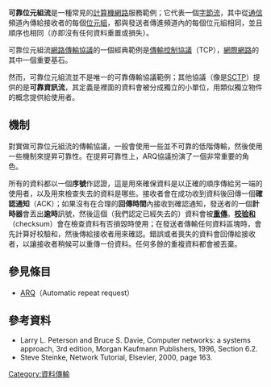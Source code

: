 {{NoteTA
| G1 = IT
}}
'''可靠位元組流'''是一種常見的[[計算機網路|計算機網路]]服務範例；它代表一個[[字節流|字節流]]，其中從[[通信|通信]]頻道內傳給接收者的每個[[位元組|位元組]]，都與發送者傳進頻道內的每個位元組相同，並且順序也相同（亦即沒有任何資料重置或損失）。

可靠位元組流[[網路傳輸協議|網路傳輸協議]]的一個經典範例是[[傳輸控制協議|傳輸控制協議]]（TCP），[[網際網路|網際網路]]的其中一個重要基石。

然而，可靠位元組流並不是唯一的可靠傳輸協議範例；其他協議（像是[[SCTP|SCTP]]）提供的是'''可靠資訊流'''，其定義是裡面的資料會被分成獨立的小單位，用類似獨立物件的概念提供給使用者。

== 機制 ==
對實做可靠位元組流的傳輸協議，一般會使用一些並不可靠的低階傳輸，然後使用一些機制來提昇可靠性。在提昇可靠性上，ARQ協議扮演了一個非常重要的角色。

所有的資料都以一個'''序號'''作認證，這是用來確保資料是以正確的順序傳給另一端的使用者，以及用來檢查失去的資料是哪些。接收者會在成功收到資料後回傳一個'''確認通知'''（ACK）；如果沒有在合理的'''回傳時間'''內接收到確認通知，發送者的一個'''計時器'''會丟出'''逾時'''訊號，然後這個（我們認定已經失去的）資料會被'''[[重傳_(資料網路)|重傳]]'''。'''[[校验和|校验和]]'''（checksum）會在檢查資料有否損毀時使用；在發送者傳輸任何資料區塊時，會先計算好校驗和，然後傳給接收者用來確認。錯誤或者喪失的資料會回傳給接收者，以讓接收者稍候可以重傳一份資料。任何多餘的重複資料都會被丟棄。

== 參見條目 ==
* [[ARQ|ARQ]]（Automatic repeat request）

== 參考資料 ==
* Larry L. Peterson and Bruce S. Davie, Computer networks: a systems approach, 3rd edition, Morgan Kaufmann Publishers, 1996, Section 6.2.
* Steve Steinke, Network Tutorial, Elsevier, 2000, page 163.

[[Category:資料傳輸|Category:資料傳輸]]
